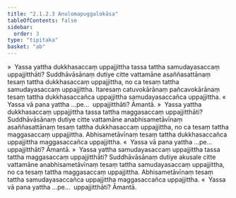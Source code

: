 ```yaml
---
title: "2.1.2.3 Anulomapuggalokāsa"
tableOfContents: false
sidebar:
  order: 3
type: "tipitaka"
basket: "ab"
---
```



<DynamicBreadcrumb />

<Division number="41">

<Paragraph number="279">
»  Yassa yattha dukkhasaccaṃ uppajjittha tassa tattha samudayasaccaṃ uppajjitthāti?
</Paragraph>

<Paragraph number="280">
Suddhāvāsānaṃ dutiye citte vattamāne asaññasattānaṃ tesaṃ tattha dukkhasaccaṃ uppajjittha, no ca tesaṃ tattha samudayasaccaṃ uppajjittha. Itaresaṃ catuvokārānaṃ pañcavokārānaṃ tesaṃ tattha dukkhasaccañca uppajjittha samudayasaccañca uppajjittha.
</Paragraph>

<Paragraph number="281">
«  Yassa vā pana yattha …pe…  uppajjitthāti? Āmantā.
</Paragraph>

<Paragraph number="282">
»  Yassa yattha dukkhasaccaṃ uppajjittha tassa tattha maggasaccaṃ uppajjitthāti?
</Paragraph>

<Paragraph number="283">
Suddhāvāsānaṃ dutiye citte vattamāne anabhisametāvīnaṃ asaññasattānaṃ tesaṃ tattha dukkhasaccaṃ uppajjittha, no ca tesaṃ tattha maggasaccaṃ uppajjittha. Abhisametāvīnaṃ tesaṃ tattha dukkhasaccañca uppajjittha maggasaccañca uppajjittha.
</Paragraph>

<Paragraph number="284">
«  Yassa vā pana yattha …pe…  uppajjitthāti? Āmantā.
</Paragraph>

</Division>
<Division number="42">

<Paragraph number="285">
»  Yassa yattha samudayasaccaṃ uppajjittha tassa tattha maggasaccaṃ uppajjitthāti?
</Paragraph>

<Paragraph number="286">
Suddhāvāsānaṃ dutiye akusale citte vattamāne anabhisametāvīnaṃ tesaṃ tattha samudayasaccaṃ uppajjittha, no ca tesaṃ tattha maggasaccaṃ uppajjittha. Abhisametāvīnaṃ tesaṃ tattha samudayasaccañca uppajjittha maggasaccañca uppajjittha.
</Paragraph>

<Paragraph number="287">
«  Yassa vā pana yattha …pe…  uppajjitthāti? Āmantā.
</Paragraph>
</Division>